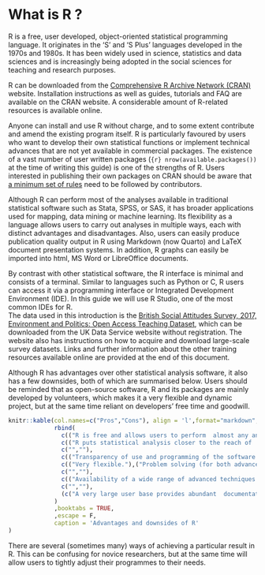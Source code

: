 # What is R ?

R is a free, user developed, object-oriented statistical programming language.
It originates in the ‘S’ and ‘S Plus’ languages developed in the 1970s
and 1980s.  It has been widely used in science, statistics  and data sciences and is increasingly being adopted in the social sciences for teaching and research purposes.  

R can be downloaded from the [Comprehensive R Archive Network (CRAN)](https://cran.r-project.org/) website.
Installation instructions as well as guides, tutorials and FAQ are available on
the CRAN website. A considerable amount of R-related resources is available online.

Anyone can install and use R without charge, and to some extent contribute 
and amend the existing program itself. R is particularly favoured by users who want to develop their own statistical functions or implement technical advances that are not yet available in
commercial packages. The existence of a vast number of user written packages
(`{r} nrow(available.packages())` at the time of writing this guide)  is one of the strengths of R. Users interested in  publishing their own packages on CRAN should be aware that [a minimum set of rules](https://cran.r-project.org/web/packages/policies.html) need to be followed by contributors.



Although R can perform most of the analyses available in traditional statistical software such as Stata, SPSS, or SAS, it has  broader applications used for mapping, data mining or machine learning. Its flexibility as a language allows users  to carry out  analyses in multiple ways, each with distinct advantages and disadvantages. Also, users can easily produce publication quality output in R using Markdown (now Quarto) and LaTeX document presentation systems. In addition, R graphs can easily be imported into html, MS Word or LibreOffice documents. 

By contrast with other statistical software, the R interface is minimal and consists of a terminal. Similar to languages such as Python or C, R users can access it via a programming interface or Integrated Development Environment (IDE). In this guide we will  use R Studio, one of the most common IDEs for R.  
The data used in this introduction is the [British Social Attitudes Survey, 2017, Environment and Politics: Open Access Teaching
     Dataset](https://beta.ukdataservice.ac.uk/datacatalogue/studies/study?id=8849),
which can be downloaded from the UK Data Service website without registration.
The website also has instructions on how to acquire and download large-scale
survey datasets. Links and further information about the other training
resources available online are provided at the end of this document. 


<!-- ## Pros and cons of R relative to other statistical software -->
  Although R has advantages over other statistical analysis software, it also has a few downsides, both of which are summarised below.  Users should be reminded that as open-source software, R and its packages are mainly developed by volunteers, which makes it a very flexible and dynamic project, but at the same time reliant on developers’ free time and goodwill.

```r
knitr::kable(col.names=c("Pros","Cons"), align = 'l',format="markdown",
             rbind(
               c(("R is free and allows users to perform  almost any analysis they want."),("The learning curve may be steep for users who  do not have a prior background in statistics or  programming.")),
               c(("R puts statistical analysis closer to the reach of  lay people rather than specialists."),""),
               c("",""),
               c(("Transparency of use and programming of the software  and its routines, which improves the peer-reviewing  and quality control of the software."),""),
               c(("Very flexible."),("Problem solving (for both advanced users  and beginners)  may be time-consuming, depending  on how common the problem encountered,  and may lead to more time spent solving  technical rather than substantive issues.")),
               c("",""),
               c(("Availability of a wide range of advanced techniques not provided in other statistical software"),("Many people who design R packages are,   or will become busy academics. Packages  can stop being maintained without notice.")),
               c("",""),
               (c("A very large user base provides abundant  documentation, tutorials, and web pages.",""))
             )
             ,booktabs = TRUE,
             ,escape = F,
             caption = 'Advantages and downsides of R'
)
```

There are several (sometimes many) ways of achieving a particular result in R.
This can be confusing for novice researchers, but at the same time will allow  users to
tightly adjust their programmes to their needs.
\newpage
